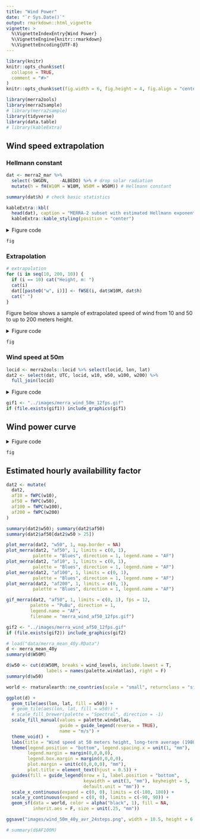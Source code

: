 ```yaml
---
title: "Wind Power"
date: "`r Sys.Date()`"
output: rmarkdown::html_vignette
vignette: >
  %\VignetteIndexEntry{Wind Power}
  %\VignetteEngine{knitr::rmarkdown}
  %\VignetteEncoding{UTF-8}
---
```


```r
library(knitr)
knitr::opts_chunk$set(
  collapse = TRUE,
  comment = "#>"
)
knitr::opts_chunk$set(fig.width = 6, fig.height = 4, fig.align = "center") 
```

```r
library(merra2ools)
library(merra2sample)
# library(merra2sample)
library(tidyverse)
library(data.table)
# library(kableExtra)
```

## Wind speed extrapolation

### Hellmann constant
```r
dat <- merra2_mar %>%
  select(-SWGDN,	-ALBEDO) %>% # drop solar radiation
  mutate(h = fH(W10M = W10M, W50M = W50M)) # Hellmann constant

summary(dat$h) # check basic statistics

```


```r
kableExtra::kbl(
  head(dat), caption = "MERRA-2 subset with estimated Hellmann exponent (h)") %>% 
  kableExtra::kable_styling(position = "center")

```


<details>
  <summary>Figure code</summary>
```r
(h_mean <- mean(dat$h))
(h_median <- median(dat$h))

# .GeomVline_draw_key <- GeomVline$draw_key
GeomVline$draw_key <- GeomHline$draw_key # adjusting legend

fig <- ggplot(dat) +
  geom_histogram(aes(h, after_stat(density), 
                     fill = "Hellmann", colour = "NA"),
                 alpha = .75, show.legend = F, bins = 50) +
  labs(x = "Hellmann exponent (h)") +
  geom_vline(aes(xintercept = x, linetype = name),
             data = tibble(name = c("mean", "median"),
                           x = c(h_mean, h_median)),
             colour = "blue") +
  scale_linetype(name = "Statistics") +
  theme_bw() + 
  theme(legend.position = c(0.9, .8),
        legend.box.background = element_rect(
          colour = "black", fill = "grey"
          ))

```
</details>

```r
fig
```


### Extrapolation
```r
# extrapolation
for (i in seq(10, 200, 10)) {
  if (i == 10) cat("Height, m: ")
  cat(i)
  dat[[paste0("w", i)]] <- fWSE(i, dat$W10M, dat$h)
  cat(" ")
}
```

Figure below shows a sample of extrapolated speed of wind from 10 and 50 to up to 200 meters height.  

<details>
  <summary>Figure code</summary>
```r
dd <- dat %>% ungroup() %>%
  select(UTC, locid, starts_with("w", ignore.case = F)) %>%
  pivot_longer(cols = starts_with("w"), names_prefix = "w") %>%
  mutate(name = as.integer(name))

set.seed(0)
fig <- ggplot(filter(dd, locid %in% sample(locid, 100), UTC == dd$UTC[1])) +
  geom_line(aes(value, name, group = locid, colour = locid), 
            alpha = .75, show.legend = F, size = .75) +
  scale_colour_distiller(palette = "Spectral") +
  geom_hline(yintercept = 10, linetype = "dashed", colour = "blue", alpha = 1) + 
  geom_hline(yintercept = 50, linetype = "dashed", colour = "blue", alpha = 1) +
  # ylim(0, NA) +
  labs(x = "Wind speed, m/s", y = "Height, m") +
  scale_x_continuous(expand = c(0,0)) + 
  scale_y_continuous(expand = c(0,0), limits = c(0, NA), 
                     breaks = c(0, 10, 50, 100, 150, 200),
                     minor_breaks = c(0, 10, seq(25, 200, by = 25)),
                     labels = c(0, 10, 50, 100, 150, 200)) +
  geom_text(data = tibble(name = c("wind speed at 10m from MERRA-2 (W10M)", 
                                   "wind speed at 10m from MERRA-2 (W50M)"), 
                          x = c(19.2, 19.2), y = c(11, 51)),
                          size = 3, colour = "black", alpha = .85,
             aes(x, y, label = name), vjust = 0, hjust = 1) +
             # nudge_x = 0.25, nudge_y = 7) +
  theme_bw()

```
</details>

```r
fig
```


### Wind speed at 50m
```r
locid <- merra2ools::locid %>% select(locid, lon, lat) 
dat2 <- select(dat, UTC, locid, w10, w50, w100, w200) %>%
  full_join(locid)

```

<details>
  <summary>Figure code</summary>
```r
gif_merra(dat2, "w50", 1, fps = 12, filename = "merra_wind_50m_12fps.gif")

```
</details>

```r
gif1 <- "../images/merra_wind_50m_12fps.gif"
if (file.exists(gif1)) include_graphics(gif1)

```

## Wind power curve

<details>
  <summary>Figure code</summary>
```r
# Simplified wind power curve
wpc <- tibble( 
  mps = c(0:25, NA, 25.01, 26:30), # wind speed m/s
  af = fWPC(mps) # availability factor [0,1]
)

fig <- ggplot(wpc) + 
  geom_line(aes(x = mps, y = af, colour = "red"), size = 2, show.legend = F) +
  labs(x = "Wind speed, m/s", 
       y = "Wind turbine availability (capacity) factor") +
  theme_bw()
```
</details>

```r
fig
```


## Estimated hourly availabillity factor
```r

dat2 <- mutate(
  dat2,
  af10 = fWPC(w10),
  af50 = fWPC(w50),
  af100 = fWPC(w100),
  af200 = fWPC(w200)
)

summary(dat2$w50); summary(dat2$af50)
summary(dat2$af50[dat2$w50 > 25])

plot_merra(dat2, "w50", 1, map.border = NA)
plot_merra(dat2, "af50", 1, limits = c(0, 1), 
          palette = "Blues", direction = 1, legend.name = "AF")
plot_merra(dat2, "af10", 1, limits = c(0, 1),
          palette = "Blues", direction = 1, legend.name = "AF")
plot_merra(dat2, "af100", 1, limits = c(0, 1),
          palette = "Blues", direction = 1, legend.name = "AF")
plot_merra(dat2, "af200", 1, limits = c(0, 1), 
          palette = "Blues", direction = 1, legend.name = "AF")

gif_merra(dat2, "af50", 1, limits = c(0, 1), fps = 12, 
         palette = "PuBu", direction = 1,
         legend.name = "AF",
         filename = "merra_wind_af50_12fps.gif")

```


```r
gif2 <- "../images/merra_wind_af50_12fps.gif"
if (file.exists(gif2)) include_graphics(gif2)

```

```r
# load("data/merra_mean_40y.RData")
d <- merra_mean_40y
summary(d$W50M)

d$w50 <- cut(d$W50M, breaks = wind_levels, include.lowest = T, 
               labels = names(palette.windatlas), right = F)
summary(d$w50)

world <- rnaturalearth::ne_countries(scale = "small", returnclass = "sf")

ggplot(d) +
  geom_tile(aes(lon, lat, fill = w50)) +
  # geom_tile(aes(lon, lat, fill = w50)) +
  # scale_fill_brewer(palette = "Spectral", direction = -1)
  scale_fill_manual(values = palette.windatlas,
                    guide = guide_legend(reverse = TRUE),
                    name = "m/s") + 
  theme_void() + 
  labs(title = "Wind speed at 50 meters height, long-term average (1980-2019)") +
  theme(legend.position = "bottom", legend.spacing.x = unit(1, "mm"),
        legend.margin = margin(0,0,0,0),
        legend.box.margin = margin(0,0,0,0),
        plot.margin = unit(c(0,0,0,0), "mm"),
        plot.title = element_text(hjust = 0.5)) +
  guides(fill = guide_legend(nrow = 1, label.position = "bottom", 
                             keywidth = unit(3, "mm"), keyheight = 5,
                             default.unit = "mm")) +
  scale_x_continuous(expand = c(0, 0), limits = c(-180, 180)) +
  scale_y_continuous(expand = c(0, 0), limits = c(-90, 90)) +
  geom_sf(data = world, color = alpha("black", 1), fill = NA, 
          inherit.aes = F, size = unit(.25, "mm"))

ggsave("images/wind_50m_40y_avr_24steps.png", width = 10.5, height = 6.)

```

```r
# summary(d$AF100M)



```


